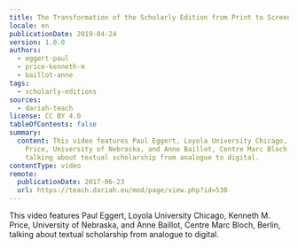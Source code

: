 ```yaml
---
title: The Transformation of the Scholarly Edition from Print to Screen
locale: en
publicationDate: 2019-04-24
version: 1.0.0
authors:
  - eggert-paul
  - price-kenneth-m
  - baillot-anne
tags:
  - scholarly-editions
sources:
  - dariah-teach
license: CC BY 4.0
tableOfContents: false
summary:
  content: This video features Paul Eggert, Loyola University Chicago, Kenneth M.
    Price, University of Nebraska, and Anne Baillot, Centre Marc Bloch, Berlin,
    talking about textual scholarship from analogue to digital.
contentType: video
remote:
  publicationDate: 2017-06-23
  url: https://teach.dariah.eu/mod/page/view.php?id=530
---
```

This video features Paul Eggert, Loyola University Chicago, Kenneth M. Price, University of Nebraska, and Anne Baillot, Centre Marc Bloch, Berlin, talking about textual scholarship from analogue to digital.

<VideoCard title="The Transformation of the Scholarly Edition from Print to Screen" id="cKkVCzms-Sk" image="images/paul-eggert.png" />

